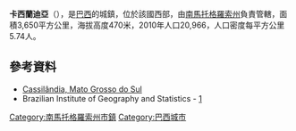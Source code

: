 {{Coord|19|6|46|S|51|44|2|W|display=title}}

'''卡西蘭迪亞'''（{{lang-pt|Cassilândia}}），是[[巴西|巴西]]的城鎮，位於該國西部，由[[南馬托格羅索州|南馬托格羅索州]]負責管轄，面積3,650平方公里，海拔高度470米，2010年人口20,966，人口密度每平方公里5.74人。

==參考資料==
*[http://www.cassilandia.ms.gov.br Cassilândia, Mato Grosso do Sul] {{Wayback|url=http://www.cassilandia.ms.gov.br/ |date=20201201211717 }}
* Brazilian Institute of Geography and Statistics - [https://web.archive.org/web/20080611095922/http://www.ibge.gov.br/cidadesat/default.php]

{{Brazil-geo-stub}}
{{南馬托格羅索州市鎮}}
[[Category:南馬托格羅索州市鎮|Category:南馬托格羅索州市鎮]]
[[Category:巴西城市|Category:巴西城市]]